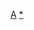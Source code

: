 <noinclude>{{幽默}}</noinclude>
{{Userbox
|border-c = #000000
|border-s = 1
|id-c = white
|id-s = 
|id-fc = #DDDDDD
|info-c = #DDDDDD
|info-s = 10
|info-fc = #000000
|id = [[User:AT|<span style="font-size:large; color:purple;">'''A'''</span>]][[User talk:AT|<span style="font-size:large; color:green;">'''T'''</span>]]
|info = <div class="center">爱他？爱她？还是'''[[User:AT|<span style="font-size:large; color:purple;">'''A'''</span>]][[User talk:AT|<span style="font-size:large; color:green;">'''T'''</span>]]'''？！</div>
| usercategory = 崇拜AT的维基人
| nocat = {{{nocat|}}}
}}

<noinclude>
[[Category:维基人崇拜用户框|A]]
[[Category:崇拜AT的维基人|*]]
</noinclude>